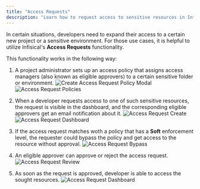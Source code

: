 ```yaml
---
title: "Access Requests"
description: "Learn how to request access to sensitive resources in Infisical."
---
```


In certain situations, developers need to expand their access to a certain new project or a sensitive environment. For those use cases, it is helpful to utilize Infisical's **Access Requests** functionality. 

This functionality works in the following way: 
1. A project administrator sets up an access policy that assigns access managers (also known as eligible approvers) to a certain sensitive folder or environment. 
![Create Access Request Policy Modal](/images/platform/access-controls/create-access-request-policy.png)
![Access Request Policies](/images/platform/access-controls/access-request-policies.png)

2. When a developer requests access to one of such sensitive resources, the request is visible in the dashboard, and the corresponding eligible approvers get an email notification about it.
![Access Request Create](/images/platform/access-controls/request-access.png)
![Access Request Dashboard](/images/platform/access-controls/access-requests-pending.png)

3. If the access request matches woth a policy that has a **Soft** enforcement level, the requester could bypass the policy and get access to the resource without approval.
![Access Request Bypass](/images/platform/access-controls/access-request-bypass.png)

4. An eligible approver can approve or reject the access request. 
![Access Request Review](/images/platform/access-controls/review-access-request.png)

4. As soon as the request is approved, developer is able to access the sought resources. 
![Access Request Dashboard](/images/platform/access-controls/access-requests-completed.png)

